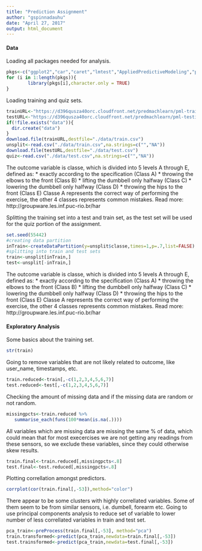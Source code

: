 ```yaml
---
title: "Prediction Assignment"
author: "gspinnadauhu"
date: "April 27, 2017"
output: html_document
---
```

#### Data
Loading all packages needed for analysis.
```r
pkgs<-c("ggplot2","car","caret","lmtest","AppliedPredictiveModeling","plyr","dplyr","ElemStatLearn","forecast","gridExtra","lubridate","magrittr","pander","corrplot","ISLR","parallel")
for (i in 1:length(pkgs)){
        library(pkgs[i],character.only = TRUE)
}
```

Loading training and quiz sets.
```r
trainURL<-"https://d396qusza40orc.cloudfront.net/predmachlearn/pml-training.csv"
testURL<-"https://d396qusza40orc.cloudfront.net/predmachlearn/pml-testing.csv"
if(!file.exists("data")){
  dir.create("data")
}
download.file(trainURL,destfile="./data/train.csv")
unsplit<-read.csv("./data/train.csv",na.strings=c("","NA"))
download.file(testURL,destfile="./data/test.csv")
quiz<-read.csv("./data/test.csv",na.strings=c("","NA"))
```

The outcome variable is classe, which is divided into 5 levels A through E, defined as:
* exactly according to the specification (Class A)
* throwing the elbows to the front (Class B)
* lifting the dumbbell only halfway (Class C)
* lowering the dumbbell only halfway (Class D)
* throwing the hips to the front (Class E)
Classe A represents the correct way of performing the exercise, the other 4 classes represents common mistakes.
Read more: http://groupware.les.inf.puc-rio.br/har


Splitting the training set into a test and train set, as the test set will be used for the quiz portion of the assignment.
```r
set.seed(55442)
#creating data partition
inTrain<-createDataPartition(y=unsplit$classe,times=1,p=.7,list=FALSE)
#splitting into train and test sets
train<-unsplit[inTrain,]
test<-unsplit[-inTrain,]
```

The outcome variable is classe, which is divided into 5 levels A through E, defined as:
* exactly according to the specification (Class A)
* throwing the elbows to the front (Class B)
* lifting the dumbbell only halfway (Class C)
* lowering the dumbbell only halfway (Class D)
* throwing the hips to the front (Class E)
Classe A represents the correct way of performing the exercise, the other 4 classes represents common mistakes.
Read more: http://groupware.les.inf.puc-rio.br/har

#### Exploratory Analysis
Some basics about the training set.
```r
str(train)
```

Going to remove variables that are not likely related to outcome, like user_name, timestamps, etc.
```r
train.reduced<-train[,-c(1,2,3,4,5,6,7)]
test.reduced<-test[,-c(1,2,3,4,5,6,7)]
```

Checking the amount of missing data and if the missing data are random or not random.
```r
missingpcts<-train.reduced %>% 
   summarise_each(funs(100*mean(is.na(.))))
```

All variables which are missing data are missing the same % of data, which could mean that for most execercises we are not getting any readings from these sensors, so we exclude these variables, since they could otherwise skew results.
```r
train.final<-train.reduced[,missingpcts<.8]
test.final<-test.reduced[,missingpcts<.8]
```

Plotting correllation amongst predictors.
```r
corrplot(cor(train.final[,-53]),method="color")
```

There appear to be some clusters with highly correllated variables. Some of them seem to be from similar sensors, i.e. dumbell, forearm etc.
Going to use principal components analysis to reduce set of variable to lower number of less correllated variables in train and test set.
```r
pca_train<-preProcess(train.final[,-53], method="pca")
train.transformed<-predict(pca_train,newdata=train.final[,-53])
test.trainsformed<-predict(pca_train,newdata=test.final[,-53])
```